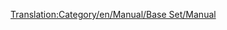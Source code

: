 [[Translation:Category/en/Manual/Base Set/Manual]]

{{en/Bilingual box| Fi
| Käyttöoppaaseen liittyvät artikkelit. Artikkelit, jotka löytyvät [[Template:fi/Manual/Sisällysluettelo]]:sta, siirtyvät automaattisesti tänne.
| A Category for Manual related pages. Articles that are called by [[Template:fi/Manual/Sisällysluettelo]] are automatically placed here.}}

